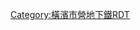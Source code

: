 {{Routemap|inline=<includeonly>yes</includeonly>|collapse=yes|title=藍線|title-bg=#414fa3|title-color=white|map=
STRq\BHFq!~HUBa\STRq~~ ~~[[小田急電鐵|小田急]]：{{rint|tokyo|oe}} [[江之島線 (小田急電鐵)|江之島線]]
\tKBHFa!~HUBlf\tKBHFa!~HUBeq~~0.0~~B01 '''[[湘南台站|湘南台]]'''~~{{rint|tokyo|oe}} {{rail-interchange|yokohama|sotetsuizumino}}
\htSTRe\htSTRe
\htSTRa\hSTRl~~ ~~[[相模鐵道|相鐵]]：{{rail-interchange|yokohama|sotetsuizumino}} [[泉野線]]
tBHF~~1.6~~B02 '''[[下飯田站|下飯田]]'''
htSTRe
htSTRa
tBHF~~3.7~~B03 '''[[立場站|立場]]'''
tBHF~~4.8~~B04 '''[[中田站 (神奈川縣)|中田]]'''
tBHF~~5.7~~B05 '''[[踊場站|踊場]]'''
CONTgq\BHFq!~HUBa\tKRZ\CONTfq\~~ ~~{{rint|ja|jreast}} {{rmri|left}} [[大船站|大船]]方向 / [[橫濱站|橫濱]]方向 {{rmri|right}}
HUBlf\tBHF!~HUBeq\~~7.4~~B06 '''[[戶塚站|戶塚]]'''~~{{rint|ja|tokaido}} {{rint|ja|yokosuka}}
tBHF~~9.0~~B07 '''[[舞岡站|舞岡]]'''
tBHF~~9.7~~B08 '''[[下永谷站|下永谷]]'''
htSTRe
hBHF~~11.0~~B09 '''[[上永谷站|上永谷]]'''
KDSTaq\hABZgr\~~ ~~{{link-ja|上永谷車輛基地|上永谷車両基地}}
htSTRa
tBHF~~12.7~~B10 '''[[港南中央站|港南中央]]'''
CONTgq\STR+r\tSTR\\~~ ~~{{rmri|left}} {{rint|tokyo|kq}} [[橫須賀中央站|橫須賀中央]]方向
BHF!~HUBaq\tBHF!~HUBeq\~~13.8~~B11 '''[[上大岡站|上大岡]]'''~~{{rint|tokyo|kk|link=京急本線}}
STRl\tKRZ\STR+r
\tBHF\LSTR~~15.4~~B12 '''[[弘明寺站 (橫濱市營地下鐵)|弘明寺]]'''
tBHF~~16.5~~B13 '''[[蒔田站|蒔田]]'''
tBHF~~17.6~~B14 '''[[吉野町站|吉野町]]'''
tBHF~~18.1~~B15 '''[[阪東橋站|阪東橋]]'''
tBHF~~19.0~~B16 '''[[伊勢佐木長者町站|伊勢佐木長者町]]'''
CONTgq\hSTRq\tKRZh\hSTR+r\~~ ~~{{rmri|left}} {{rint|ja|jreast}} [[磯子站|磯子]]、大船方向
\tSTR\hSTR~~ ~~↑1號線
\tBHF+GRZq!~HUBaq\hBHF!~HUBeq~~19.7~~B17 '''[[關內站|關內]]'''~~{{rint|ja|negishi}}
\tSTR\hSTR~~ ~~↓3號線
hSTR+l\tKRZh\hSTRr
hBHF!~HUBaq\tBHF!~HUBeq\~~20.4~~B18 '''[[櫻木町站|櫻木町]]'''~~{{rint|ja|negishi}} {{rint|tokyo|ty}} ''[[東橫線]]''
hSTR\tBHF\~~21.6~~B19 '''[[高島町站|高島町]]'''~~{{rint|tokyo|ty}} ''東橫線''
hSTRe\tSTR\LSTR
STR+l\KRZo\tKRZ\STRr\
STR\ABZg+l\tKRZ\CONTfq\~~ ~~{{rint|ja|jreast}} 戶塚、大船方向 {{rmri|right}}
BHF!~HUBaq\BHF!~HUBq\tBHF!~HUBeq\\~~22.5~~B20 '''[[橫濱站|橫濱]]'''
STR\STR\tSTR\\~~ ~~{{rint|ja|tokaido}} {{rint|ja|yokosuka}} {{rint|ja|ess}} {{rint|ja|keihintohoku}} {{rint|ja|yokohama}} {{rint|tokyo|ty}} {{rint|tokyo|mm}} {{rint|tokyo|kk|link=京急本線}} {{rint|yokohama|sotetsumain}}
CONTr+g\STR\tSTR\\~~ ~~{{rmri|left}} {{rint|tokyo|kq}} [[品川站|品川]]方向
CONTgq\STRr\tSTR\\~~ ~~{{rmri|left}} {{rint|ja|jreast}} 品川方向
tBHF~~23.9~~B21 '''[[三澤下町站|三澤下町]]'''
tBHF~~24.8~~B22 '''[[三澤上町站|三澤上町]]'''
tBHF~~26.7~~B23 '''[[片倉町站|片倉町]]'''
tBHF~~27.9~~B24 '''[[岸根公園站|岸根公園]]'''
CONTgq\STR+r\tSTR\\~~ ~~{{rmri|left}} {{rint|ja|jreast}} 橫濱方向
BHF!~HUBaq\tBHF!~HUBq\HUBlg~~29.5~~B25 '''[[新橫濱站|新橫濱]]'''~~{{rint|ja|eyh}} {{rint|ja|新幹線|東海道}}
CONTgq\KRZh\tKRZh\hBHFq!~HUBe\~~ ~~{{rint|ja|jr東海}}{{rint|ja|新幹線|東海道}} {{rmri|left}} [[東京站|東京]]方向 / [[名古屋站|名古屋]]方向 {{rmri|right}}
STRl\tKRZ\CONTfq~~ ~~{{rint|ja|jreast}} [[町田站|町田]]、[[橋本站 (神奈川縣)|橋本]]方向 {{rmri|right}}
tKRZW~~ ~~{{link-ja|鶴見川|鶴見川}}
tBHF~~30.8~~B26 '''[[北新橫濱站|北新橫濱]]'''
htSTRe
hKBHFaq!~KDSTaq\hABZg+r\~~ ~~{{link-ja|新羽車輛基地|新羽車両基地}}
hBHF~~31.8~~B27 '''[[新羽站|新羽]]'''
htSTRa
htSTRe
hBHF~~34.1~~B28 '''[[仲町台站|仲町台]]'''
htSTRa
tSTR+l\tKRZt\tSTRq~~ ~~{{rint|yokohama|green}} [[橫濱市營地下鐵綠線|綠線]]
htSTRe\htSTRe\
hBHF!~HUBaq\hBHF!~HUBeq\~~36.4~~B29 '''[[中心南站|中心南]]'''~~{{rint|yokohama|green}}
hBHF!~HUBaq\hBHF!~HUBeq\~~37.3~~B30 '''[[中心北站|中心北]]'''~~{{rint|yokohama|green}}
htSTRa\htSTRa\
tSTRr\htSTRe\
htSTRa
tBHF~~38.9~~B31 '''[[中川站 (神奈川縣)|中川]]'''
htSTRe
htSTRa
\tKBHFxe!~HUBaq\HUBlg~~40.4~~B32 '''[[薊野站 (神奈川縣)|薊野]]'''~~{{rint|tokyo|dt}}
STRq\xtKRZ\BHFq!~HUBe~~ ~~東急：{{rint|tokyo|dt}} [[田園都市線]]
extBHF~~ ~~{{link-ja|鈴蘭野|すすき野}}（假稱）
extSTR
extKBHFe!~HUBa~~ ~~[[新百合丘站|新百合丘]]
STRq\BHFq!~HUBe\ABZq+r~~ ~~小田急：{{rint|tokyo|oh}} [[小田原線]]
\\STR~~ ~~小田急：{{rint|tokyo|ot}} [[多摩線]]
|bottom={{navbar|橫濱市營地下鐵RDT/藍線}}
}}<noinclude>{{rdt intro|[[橫濱市營地下鐵藍線]]}}

[[Category:橫濱市營地下鐵RDT]]
[[Category:橫濱市營地下鐵藍線| ]]

</noinclude>